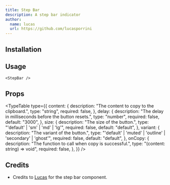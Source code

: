 ```yaml
---
title: Step Bar
description: A step bar indicator
author:
  name: lucas
  url: https://github.com/lucasporrini
---
```


<ComponentPreview name="step-bar-demo" />

## Installation

<ComponentInstallation name="step-bar" />

## Usage

```tsx
<StepBar />
```

## Props

<TypeTable
  type={{
    content: {
      description: "The content to copy to the clipboard.",
      type: "string",
      required: false,
    },
    delay: {
      description: "The delay in milliseconds before the button resets.",
      type: "number",
      required: false,
      default: "3000",
    },
    size: {
      description: "The size of the button.",
      type: "'default' | 'sm' | 'md' | 'lg'",
      required: false,
      default: "default",
    },
    variant: {
      description: "The variant of the button.",
      type: "'default' | 'muted' | 'outline' | 'secondary' | 'ghost'",
      required: false,
      default: "default",
    },
    onCopy: {
      description: "The function to call when copy is successful.",
      type: "(content: string) => void",
      required: false,
    },
  }}
/>

## Credits

- Credits to [Lucas](https://github.com/lucasporrini) for the step bar component.
